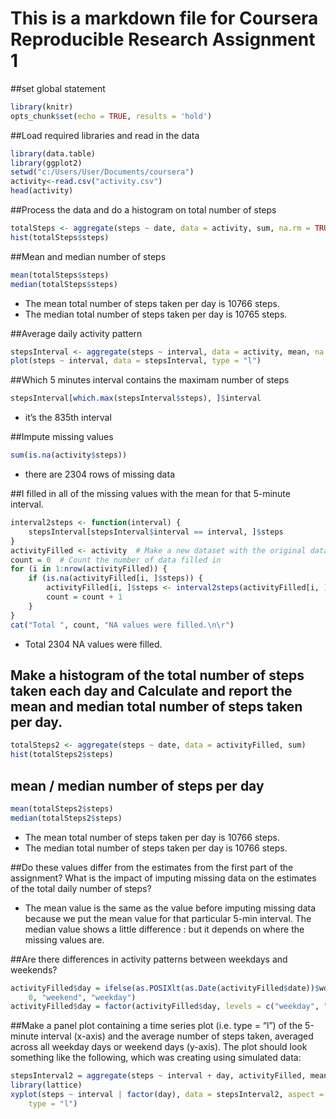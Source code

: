 # This is a markdown file for Coursera Reproducible Research Assignment 1

##set global statement
```r
library(knitr)
opts_chunk$set(echo = TRUE, results = 'hold')
```

##Load required libraries and read in the data
```r
library(data.table)
library(ggplot2) 
setwd("c:/Users/User/Documents/coursera")
activity<-read.csv("activity.csv")
head(activity)
```

##Process the data and do a histogram on total number of steps
```r
totalSteps <- aggregate(steps ~ date, data = activity, sum, na.rm = TRUE)
hist(totalSteps$steps)
```

##Mean and median number of steps
```r
mean(totalSteps$steps)
median(totalSteps$steps)
```
* The mean total number of steps taken per day is 10766 steps.
* The median total number of steps taken per day is 10765 steps.

##Average daily activity pattern
```r
stepsInterval <- aggregate(steps ~ interval, data = activity, mean, na.rm = TRUE)
plot(steps ~ interval, data = stepsInterval, type = "l")
```

##Which 5 minutes interval contains the maximam number of steps
```r
stepsInterval[which.max(stepsInterval$steps), ]$interval
```
* it's the 835th interval

##Impute missing values
```r
sum(is.na(activity$steps))
```
* there are 2304 rows of missing data

##I filled in all of the missing values with the mean for that 5-minute interval. 
```r
interval2steps <- function(interval) {
    stepsInterval[stepsInterval$interval == interval, ]$steps
}
activityFilled <- activity  # Make a new dataset with the original data
count = 0  # Count the number of data filled in
for (i in 1:nrow(activityFilled)) {
    if (is.na(activityFilled[i, ]$steps)) {
        activityFilled[i, ]$steps <- interval2steps(activityFilled[i, ]$interval)
        count = count + 1
    }
}
cat("Total ", count, "NA values were filled.\n\r")
```
* Total  2304 NA values were filled.

## Make a histogram of the total number of steps taken each day and Calculate and report the mean and median total number of steps taken per day.
```r
totalSteps2 <- aggregate(steps ~ date, data = activityFilled, sum)
hist(totalSteps2$steps)
```

## mean / median number of steps per day
```r
mean(totalSteps2$steps)
median(totalSteps2$steps)
```
* The mean total number of steps taken per day is 10766 steps.
* The median total number of steps taken per day is 10766 steps.

##Do these values differ from the estimates from the first part of the assignment? What is the impact of imputing missing data on the estimates of the total daily number of steps?

* The mean value is the same as the value before imputing missing data because we put the mean value for that particular 5-min interval. The median value shows a little difference : but it depends on where the missing values are.

##Are there differences in activity patterns between weekdays and weekends?
```r
activityFilled$day = ifelse(as.POSIXlt(as.Date(activityFilled$date))$wday%%6 == 
    0, "weekend", "weekday")
activityFilled$day = factor(activityFilled$day, levels = c("weekday", "weekend"))
```

##Make a panel plot containing a time series plot (i.e. type = "l") of the 5-minute interval (x-axis) and the average number of steps taken, averaged across all weekday days or weekend days (y-axis). The plot should look something like the following, which was creating using simulated data:
```r
stepsInterval2 = aggregate(steps ~ interval + day, activityFilled, mean)
library(lattice)
xyplot(steps ~ interval | factor(day), data = stepsInterval2, aspect = 1/2, 
    type = "l")
```